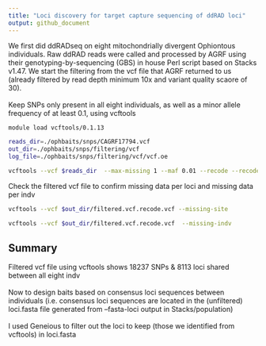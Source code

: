 ```yaml
---
title: "Loci discovery for target capture sequencing of ddRAD loci"
output: github_document
---
```


We first did ddRADseq on eight mitochondrially divergent Ophiontous individuals. Raw ddRAD reads were called and processed by AGRF using their genotyping-by-sequencing (GBS) in house Perl script based on Stacks v1.47. We start the filtering from the vcf file that AGRF returned to us (already filtered by read depth minimum 10x and variant quality scaore of 30). 
<br>
<br>
Keep SNPs only present in all eight individuals, as well as a minor allele frequency of at least 0.1, using vcftools
```bash
module load vcftools/0.1.13

reads_dir=./ophbaits/snps/CAGRF17794.vcf
out_dir=./ophbaits/snps/filtering/vcf
log_file=./ophbaits/snps/filtering/vcf/vcf.oe

vcftools --vcf $reads_dir  --max-missing 1 --maf 0.01 --recode --recode-INFO-all --out $out_dir/filtered.vcf &> $log_file
```

Check the filtered vcf file to confirm missing data per loci and missing data per indv
```bash
vcftools --vcf $out_dir/filtered.vcf.recode.vcf --missing-site

vcftools --vcf $out_dir/filtered.vcf.recode.vcf  --missing-indv
```

## Summary  
Filtered vcf file using vcftools shows 18237 SNPs & 8113 loci shared between all eight indv
<br>
<br>
Now to design baits based on consensus loci sequences between individuals (i.e. consensus loci sequences are located in the (unfiltered) loci.fasta file generated from --fasta-loci output in Stacks/population)
<br>
<br>
I used Geneious to filter out the loci to keep (those we identified from vcftools) in loci.fasta